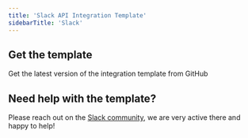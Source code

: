 ```yaml
---
title: 'Slack API Integration Template'
sidebarTitle: 'Slack'
---
```


## Get the template

<Card title="Get it from GitHub" href="/integration-templates/slack" icon="arrow-right">
    Get the latest version of the integration template from GitHub
</Card>

## Need help with the template?
Please reach out on the [Slack community](https://nango.dev/slack), we are very active there and happy to help!
